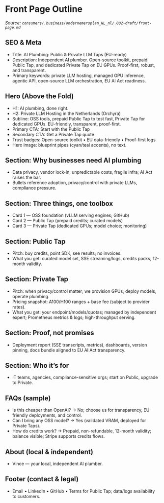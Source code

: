 
<Meta title="Commercial/Front Page" />

# Front Page Outline

_Source: `consumers/.business/ondernemersplan_NL_nl/.002-draft/front-page.md`_

## SEO & Meta
- Title: AI Plumbing: Public & Private LLM Taps (EU-ready)
- Description: Independent AI plumber. Open-source toolkit, prepaid Public Tap, and dedicated Private Tap on EU GPUs. Proof-first, robust, and transparent.
- Primary keywords: private LLM hosting, managed GPU inference, agentic API, open-source LLM orchestration, EU AI Act readiness.

## Hero (Above the Fold)
- H1: AI plumbing, done right.
- H2: Private LLM Hosting in the Netherlands (Orchyra)
- Subline: OSS tools, prepaid Public Tap to test fast, Private Tap for dedicated GPUs. EU-friendly, transparent, proof-first.
- Primary CTA: Start with the Public Tap
- Secondary CTA: Get a Private Tap quote
- Trust badges: Open-source toolkit • EU data-friendly • Proof-first logs
- Hero image: blueprint pipes (cyan/teal accents), no text.

## Section: Why businesses need AI plumbing
- Data privacy, vendor lock-in, unpredictable costs, fragile infra; AI Act raises the bar.
- Bullets reference adoption, privacy/control with private LLMs, compliance pressure.

## Section: Three things, one toolbox
- Card 1 — OSS foundation (vLLM serving engines; GitHub)
- Card 2 — Public Tap (prepaid credits; curated models)
- Card 3 — Private Tap (dedicated GPUs; model choice; monitoring)

## Section: Public Tap
- Pitch: buy credits, point SDK, see results; no invoices.
- What you get: curated model set, SSE streaming/logs, credits packs, 12-month validity.

## Section: Private Tap
- Pitch: when privacy/control matter; we provision GPUs, deploy models, operate plumbing.
- Pricing snapshot: A100/H100 ranges + base fee (subject to provider rates).
- What you get: your endpoint/models/quotas; managed by independent expert; Prometheus metrics & logs; high-throughput serving.

## Section: Proof, not promises
- Deployment report (SSE transcripts, metrics), dashboards, version pinning, docs bundle aligned to EU AI Act transparency.

## Section: Who it’s for
- IT teams, agencies, compliance-sensitive orgs; start on Public, upgrade to Private.

## FAQs (sample)
- Is this cheaper than OpenAI? → No; choose us for transparency, EU-friendly deployments, and control.
- Can I bring any OSS model? → Yes (validated VRAM, deployed for Private Taps).
- How do credits work? → Prepaid, non-refundable, 12-month validity; balance visible; Stripe supports credits flows.

## About (local & independent)
- Vince — your local, independent AI plumber.

## Footer (contact & legal)
- Email • LinkedIn • GitHub • Terms for Public Tap; data/logs availability to customers.
